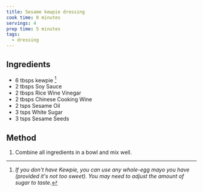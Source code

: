 ```yaml
---
title: Sesame kewpie dressing
cook time: 0 minutes
servings: 4
prep time: 5 minutes
tags:
  - dressing
---
```


## Ingredients

- 6 tbsps kewpie [^1]
- 2 tbsps Soy Sauce
- 2 tbsps Rice Wine Vinegar
- 2 tbsps Chinese Cooking Wine
- 2 tsps Sesame Oil
- 3 tsps White Sugar
- 3 tsps Sesame Seeds

## Method

1. Combine all ingredients in a bowl and mix well.

[^1]: _If you don't have Kewpie, you can use any whole-egg mayo you have (provided it's not too sweet). You may need to adjust the amount of sugar to taste._
